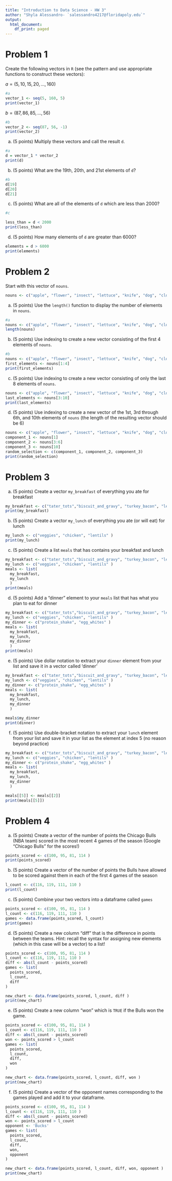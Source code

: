 ---
title: "Introduction to Data Science - HW 3"
author: "Shyla Alessandro- `salessandro4217@floridapoly.edu`"
output:
  html_document:
    df_print: paged
---



# Problem 1 

Create the following vectors in `R` (see the pattern and use appropriate functions to construct these vectors):

$a = (5, 10, 15, 20, ..., 160)$
```{r}

#a
vector_1 <- seq(5, 160, 5)
print(vector_1)

```

$b = (87, 86, 85, ..., 56)$

```{r}

#b
vector_2 <- seq(87, 56, -1)
print(vector_2)

```

(a) (5 points) Multiply these vectors and call the result `d`. 

```{r}

#a
d = vector_1 * vector_2
print(d)

```
(b) (5 points) What are the 19th, 20th, and 21st elements of `d`?

```{r}

#b
d[19]
d[20]
d[21]

```

(c) (5 points) What are all of the elements of `d` which are less than 2000?

```{r}

#c

less_than = d < 2000
print(less_than)


```

(d) (5 points) How many elements of `d` are greater than 6000?

```{r}
elements = d > 6000
print(elements)
```
# Problem 2

Start with this vector of `nouns`.  

```{r}
nouns <- c("apple", "flower", "insect", "lettuce", "knife", "dog", "cloud", "person", "cabinet", "flower" )
```

(a) (5 points) Use the `length()` function to display the number of elements in `nouns`.


```{r}

#a
nouns <- c("apple", "flower", "insect", "lettuce", "knife", "dog", "cloud", "person", "cabinet", "flower" )
length(nouns)

```

(b) (5 points) Use indexing to create a new vector consisting of the first 4 elements of `nouns`.

```{r}

#b
nouns <- c("apple", "flower", "insect", "lettuce", "knife", "dog", "cloud", "person", "cabinet", "flower" )
first_elements <- nouns[1:4]
print(first_elements)

```

(c) (5 points) Use indexing to create a new vector consisting of only the last 8 elements of `nouns`.

```{r}

nouns <- c("apple", "flower", "insect", "lettuce", "knife", "dog", "cloud", "person", "cabinet", "flower" )
last_elements <- nouns[3:10]
print(last_elements)

```
(d) (5 points) Use indexing to create a new vector of the 1st, 3rd through 6th, and 10th elements of `nouns` (the length of the resulting vector should be 6)

```{r}

nouns <- c("apple", "flower", "insect", "lettuce", "knife", "dog", "cloud", "person", "cabinet", "flower" )
component_1 <- nouns[1]
component_2 <- nouns[3:6]
component_3 <- nouns[10]
random_selection <- c(component_1, component_2, component_3)
print(random_selection)

```
# Problem 3

(a) (5 points) Create a vector `my_breakfast` of everything you ate for breakfast

```{r}

my_breakfast <- c("tater_tots","biscuit_and_gravy", "turkey_bacon", "lemonade" )
print(my_breakfast)

```
(b) (5 points) Create a vector `my_lunch` of everything you ate (or will eat) for lunch

```{r}

my_lunch <- c("veggies", "chicken", "lentils" )
print(my_lunch)

```
(c) (5 points) Create a list `meals` that has contains your breakfast and lunch

```{r}

my_breakfast <- c("tater_tots","biscuit_and_gravy", "turkey_bacon", "lemonade" )
my_lunch <- c("veggies", "chicken", "lentils" )
meals <- list(
  my_breakfast,
  my_lunch
  )
print(meals)
```
(d) (5 points) Add a "dinner" element to your `meals` list that has what you plan to eat for dinner

```{r}

my_breakfast <- c("tater_tots","biscuit_and_gravy", "turkey_bacon", "lemonade" )
my_lunch <- c("veggies", "chicken", "lentils" )
my_dinner <- c("protein_shake", "egg_whites" )
meals <- list(
  my_breakfast,
  my_lunch,
  my_dinner
  )
print(meals)

```

(e) (5 points) Use dollar notation to extract your `dinner` element from your list and save it in a vector called 'dinner'

```{r}

my_breakfast <- c("tater_tots","biscuit_and_gravy", "turkey_bacon", "lemonade" )
my_lunch <- c("veggies", "chicken", "lentils" )
my_dinner <- c("protein_shake", "egg_whites" )
meals <- list(
  my_breakfast,
  my_lunch,
  my_dinner
  )

meals$my_dinner
print(dinner)

```


(f) (5 points) Use double-bracket notation to extract your `lunch` element from your list and save it in your list as the element at index 5 (no reason beyond practice)

```{r}

my_breakfast <- c("tater_tots","biscuit_and_gravy", "turkey_bacon", "lemonade" )
my_lunch <- c("veggies", "chicken", "lentils" )
my_dinner <- c("protein_shake", "egg_whites" )
meals <- list(
  my_breakfast,
  my_lunch,
  my_dinner
  )

meals[[5]] <- meals[[2]]
print(meals[[5]])

```

# Problem 4

(a) (5 points) Create a vector of the number of points the Chicago Bulls (NBA team) scored in the most recent 4 games of the season (Google "Chicago Bulls" for the scores!)

```{r}

points_scored <- c(100, 95, 81, 114 )
print(points_scored)

```

(b) (5 points) Create a vector of the number of points the Bulls have allowed to be scored against them in each of the first 4 games of the season

```{r}

l_count <- c(116, 119, 111, 110 )
print(l_count)
```

(c) (5 points) Combine your two vectors into a dataframe called `games`

```{r}

points_scored <- c(100, 95, 81, 114 )
l_count <- c(116, 119, 111, 110 )
games <- data.frame(points_scored, l_count)
print(games)

```

(d) (5 points) Create a new column "diff" that is the difference in points between the teams. Hint: recall the syntax for assigning new elements (which in this case will be a vector) to a list!

```{r}

points_scored <- c(100, 95, 81, 114 )
l_count <- c(116, 119, 111, 110 )
diff <- abs(l_count - points_scored)
games <- list(
  points_scored,
  l_count,
  diff
)

new_chart <- data.frame(points_scored, l_count, diff )
print(new_chart)

```

(e) (5 points) Create a new column "won" which is `TRUE` if the Bulls won the game.

```{r}

points_scored <- c(100, 95, 81, 114 )
l_count <- c(116, 119, 111, 110 )
diff <- abs(l_count - points_scored)
won <- points_scored > l_count
games <- list(
  points_scored,
  l_count,
  diff,
  won
)

new_chart <- data.frame(points_scored, l_count, diff, won )
print(new_chart)

```

(f) (5 points) Create a vector of the opponent names corresponding to the games played and add it to your dataframe.

```{r}

points_scored <- c(100, 95, 81, 114 )
l_count <- c(116, 119, 111, 110 )
diff <- abs(l_count - points_scored)
won <- points_scored > l_count
opponent <- 'Bucks'
games <- list(
  points_scored,
  l_count,
  diff,
  won,
  opponent
)

new_chart <- data.frame(points_scored, l_count, diff, won, opponent )
print(new_chart)
  
```

